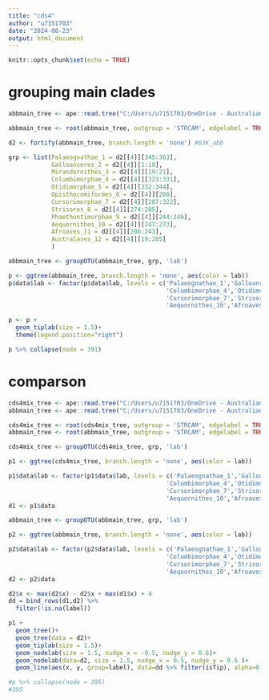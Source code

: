 ```yaml
---
title: "cds4"
author: "u7151703"
date: "2024-08-23"
output: html_document
---
```


```r
knitr::opts_chunk$set(echo = TRUE)
```

# grouping main clades
```r
abbmain_tree <- ape::read.tree("C:/Users/u7151703/OneDrive - Australian National University/Desktop/research/aves_evo/draft_results/63K_abb.treefile")

abbmain_tree <- root(abbmain_tree, outgroup = 'STRCAM', edgelabel = TRUE)

d2 <- fortify(abbmain_tree, branch.length = 'none') #63K_abb

grp <- list(Palaeognathae_1 = d2[[4]][345:363],
            Galloanseres_2 = d2[[4]][1:18],
            Mirandornithes_3 = d2[[4]][19:21],
            Columbimorphae_4 = d2[[4]][323:331],
            Otidimorphae_5 = d2[[4]][332:344],
            Opisthocomiformes_6 = d2[[4]][286],
            Cursorimorphae_7 = d2[[4]][287:322],
            Strisores_8 = d2[[4]][274:285],
            Phaethontimorphae_9 = d2[[4]][244:246],
            Aequornithes_10 = d2[[4]][247:273],
            Afroaves_11 = d2[[4]][206:243],
            Australaves_12 = d2[[4]][19:205]
            )

abbmain_tree <- groupOTU(abbmain_tree, grp, 'lab')
```

```r
p <- ggtree(abbmain_tree, branch.length = 'none', aes(color = lab))
p$data$lab <- factor(p$data$lab, levels = c('Palaeognathae_1','Galloanseres_2','Mirandornithes_3',
                                            'Columbimorphae_4','Otidimorphae_5','Opisthocomiformes_6',
                                            'Cursorimorphae_7','Strisores_8','Phaethontimorphae_9',
                                            'Aequornithes_10','Afroaves_11','Australaves_12'))
```


```r
p <- p +
  geom_tiplab(size = 1.5)+
  theme(legend.position="right")
```

```r
p %>% collapse(node = 391)
```


# comparson
```r
cds4mix_tree <- ape::read.tree("C:/Users/u7151703/OneDrive - Australian National University/Desktop/research/aves_evo/draft_results/cds4/partition12.treefile")
abbmain_tree <- ape::read.tree("C:/Users/u7151703/OneDrive - Australian National University/Desktop/research/aves_evo/draft_results/cds4/GALGAL_R00004.treefile")
```


```r
cds4mix_tree <- root(cds4mix_tree, outgroup = 'STRCAM', edgelabel = TRUE)
abbmain_tree <- root(abbmain_tree, outgroup = 'STRCAM', edgelabel = TRUE)
```

```r
cds4mix_tree <- groupOTU(cds4mix_tree, grp, 'lab')

p1 <- ggtree(cds4mix_tree, branch.length = 'none', aes(color = lab))

p1$data$lab <- factor(p1$data$lab, levels = c('Palaeognathae_1','Galloanseres_2','Mirandornithes_3',
                                            'Columbimorphae_4','Otidimorphae_5','Opisthocomiformes_6',
                                            'Cursorimorphae_7','Strisores_8','Phaethontimorphae_9',
                                            'Aequornithes_10','Afroaves_11','Australaves_12'))
d1 <- p1$data
```

```r
abbmain_tree <- groupOTU(abbmain_tree, grp, 'lab')

p2 <- ggtree(abbmain_tree, branch.length = 'none', aes(color = lab))

p2$data$lab <- factor(p2$data$lab, levels = c('Palaeognathae_1','Galloanseres_2','Mirandornithes_3',
                                            'Columbimorphae_4','Otidimorphae_5','Opisthocomiformes_6',
                                            'Cursorimorphae_7','Strisores_8','Phaethontimorphae_9',
                                            'Aequornithes_10','Afroaves_11','Australaves_12'))
d2 <- p2$data
```


```r
d2$x <- max(d2$x) - d2$x + max(d1$x) + 4
dd = bind_rows(d1,d2) %>% 
  filter(!is.na(label)) 
```

```r
p1 +
  geom_tree()+
  geom_tree(data = d2)+
  geom_tiplab(size = 1.5)+
  geom_nodelab(size = 1.5, nudge_x = -0.5, nudge_y = 0.6)+
  geom_nodelab(data=d2, size = 1.5, nudge_x = 0.5, nudge_y = 0.6 )+
  geom_line(aes(x, y, group=label), data=dd %>% filter(isTip), alpha=0.3)
```


```r
#p %>% collapse(node = 395)
#395 
```






